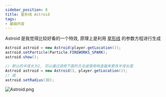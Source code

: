 ```yaml
---
sidebar_position: 8
title: 星形线 Astroid
tags:
- 基础内容
---
```

Astroid 是我觉得比较好看的一个特效, 原理上是利用 [星形线](https://baike.baidu.com/item/星形线) 的参数方程进行生成

```java
Astroid astroid = new Astroid(player.getLocation());
astroid.setParticle(Particle.FIREWORKS_SPARK);
astroid.show();

// 默认的半径长为1, 可以通过调用下面的方法或使用构造器来更改半径长度
Astroid astroid = new Astroid(3, player.getLocation());
// 或
astroid.setRadius(3D);
```
![Astroid.png](https://i.loli.net/2021/04/09/mG7BWILirg1UTsD.png)